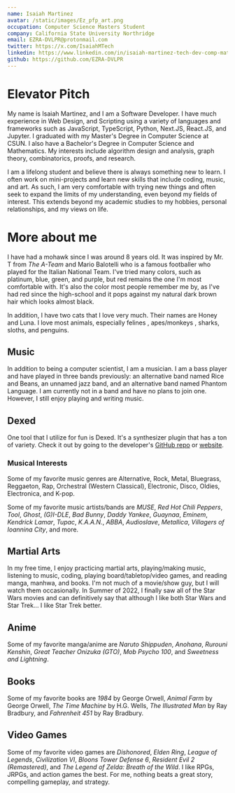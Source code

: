 ```yaml
---
name: Isaiah Martinez
avatar: /static/images/Ez_pfp_art.png
occupation: Computer Science Masters Student
company: California State University Northridge
email: EZRA-DVLPR@protonmail.com
twitter: https://x.com/IsaiahMTech
linkedin: https://www.linkedin.com/in/isaiah-martinez-tech-dev-comp-math/
github: https://github.com/EZRA-DVLPR
---
```


# Elevator Pitch

My name is Isaiah Martinez, and I am a Software Developer. I have
much experience in Web Design, and Scripting using a variety of
languages and frameworks such as JavaScript, TypeScript, Python,
Next.JS, React.JS, and Jupyter. I graduated with my Master's Degree
in Computer Science at CSUN. I also have a Bachelor's Degree in
Computer Science and Mathematics. My interests include algorithm
design and analysis, graph theory, combinatorics, proofs, and
research. 

I am a lifelong student and believe there is always
something new to learn. I often work on mini-projects and learn new
skills that include coding, music, and art. As such, I am very
comfortable with trying new things and often seek to expand the
limits of my understanding, even beyond my fields of interest. This
extends beyond my academic studies to my hobbies, personal
relationships, and my views on life.

# More about me

I have had a mohawk since I was around 8 years old.
It was inspired by Mr. T from _The A-Team_ and Mario Balotelli who is a famous footballer who played for the Italian National Team.
I've tried many colors, such as platinum, blue, green, and purple, but red remains the one I'm most comfortable with.
It's also the color most people remember me by, as I've had red since the high-school and it pops against my natural dark brown hair which looks almost black.

In addition, I have two cats that I love very much. Their names are Honey and Luna. I love most animals, especially felines , apes/monkeys , sharks, sloths, and penguins.

## Music

In addition to being a computer scientist, I am a musician.
I am a bass player and have played in three bands previously: an alternative band named Rice and Beans, an unnamed jazz band, and an alternative band named Phantom Language.
I am currently not in a band and have no plans to join one.
However, I still enjoy playing and writing music.

## Dexed

One tool that I utilize for fun is Dexed.
It's a synthesizer plugin that has a ton of variety.
Check it out by going to the developer's [GitHub repo](https://github.com/asb2m10/dexed) or [website](https://asb2m10.github.io/dexed/).

### Musical Interests

Some of my favorite music genres are Alternative, Rock, Metal, Bluegrass, Reggaeton, Rap, Orchestral (Western Classical), Electronic, Disco, Oldies, Electronica, and K-pop.

Some of my favorite music artists/bands are _MUSE_, _Red Hot Chili Peppers_, _Tool_, _Ghost_, _(G)I-DLE_, _Bad Bunny_, _Daddy Yankee_, _Guaynaa_, _Eminem_, _Kendrick Lamar_, _Tupac_, _K.A.A.N._, _ABBA_, _Audioslave_, _Metallica_, _Villagers of Ioannina City_, and more.

## Martial Arts

In my free time, I enjoy practicing martial arts, playing/making music, listening to music, coding, playing board/tabletop/video games, and reading manga, manhwa, and books.
I'm not much of a movie/show guy, but I will watch them occasionally.
In Summer of 2022, I finally saw all of the Star Wars movies and can definitively say that although I like both Star Wars and Star Trek... I like Star Trek better.

## Anime

Some of my favorite manga/anime are _Naruto Shippuden_, _Anohana_, _Rurouni Kenshin_, _Great Teacher Onizuka (GTO)_, _Mob Psycho 100_, and _Sweetness and Lightning_.

## Books

Some of my favorite books are _1984_ by George Orwell, _Animal Farm_ by George Orwell, _The Time Machine_ by H.G. Wells, _The Illustrated Man_ by Ray Bradbury, and _Fahrenheit 451_ by Ray Bradbury.

## Video Games

Some of my favorite video games are _Dishonored_, _Elden Ring_, _League of Legends_, _Civilization VI_, _Bloons Tower Defense 6_, _Resident Evil 2 (Remastered)_, and _The Legend of Zelda: Breath of the Wild_.
I like RPGs, JRPGs, and action games the best.
For me, nothing beats a great story, compelling gameplay, and strategy.
